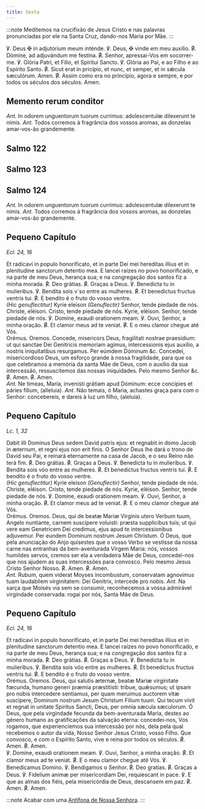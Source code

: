 ```yaml
---
title: Sexta
---
```


:::note
Meditemos na crucifixão de Jesus Cristo e nas palavras pronunciadas
por ele na Santa Cruz, dando-nos Maria por Mãe.
:::

<div class="grid grid-cols-2 gap-5">
  <span class="text-justify">
    ℣. Deus <span class="text-red-500">&#10016;</span> in adjutórium meum
    inténde.
  </span>
  <span class="text-justify">
    ℣. Deus, <span class="text-red-500">&#10016;</span> vinde em meu auxílio.
  </span>
  <span class="text-justify">
    <span class="text-red-500">℟.</span> Dómine, ad adjuvándum me festína.
  </span>
  <span class="text-justify">
    <span class="text-red-500">℟.</span> Senhor, apressai-Vos em socorrer-me.
  </span>
  <span class="text-justify">
    ℣. Glória Patri, et Fílio, et Spíritui Sancto.
  </span>
  <span class="text-justify">
    ℣. Glória ao Pai, e ao Filho e ao Espírito Santo.
  </span>
  <span class="text-justify">
    <span class="text-red-500">℟.</span> Sicut erat in pricípio, et nunc, et
    semper, et in sǽcula sæculórum. Amen.
  </span>
  <span class="text-justify">
    <span class="text-red-500">℟.</span> Assim como era no princípio, agora e
    sempre, e por todos os séculos dos séculos. Amen.
  </span>
</div>


## Memento rerum conditor

<MementoRerumConditor />

<div class="grid grid-cols-2 gap-5">
  <span class="text-justify">
    <em>Ant.</em> In odorem unguentorum tuorum currimus: adolescentulæ
    dilexerunt te nimis.
  </span>
  <span class="text-justify">
    <em>Ant.</em> Todos corremos à fragrância dos vossos aromas, as donzelas
    amar-vos-ão grandemente.
  </span>
</div>


## Salmo 122

<Salmo122 />


## Salmo 123

<Salmo123 />


## Salmo 124

<Salmo124 />


<Tabs>
  <TabItem label="Depois da Purificação">
<div class="grid grid-cols-2 gap-5">
  <span class="text-justify">
    <em>Ant.</em> In odorem unguentorum tuorum currimus: adolescentulæ
    dilexerunt te nimis.
  </span>
  <span class="text-justify">
    <em>Ant.</em> Todos corremos à fragrância dos vossos aromas, as donzelas
    amar-vos-ão grandemente.
  </span>
</div>

## Pequeno Capítulo

_Ecl. 24, 16_

<div class="grid grid-cols-2 gap-5">
  <span class="text-justify">
    Et radicavi in populo honorificato, et in parte Dei mei hereditas illius et
    in plenitudine sanctorum detentio mea.
  </span>
  <span class="text-justify">
    E lancei raízes no povo honorificado, e na parte de meu Deus, herança sua; e
    na congregação dos santos fiz a minha morada.
  </span>
  <span class="text-justify">
    <span class="text-red-500">℟.</span> Deo grátias.
  </span>
  <span class="text-justify">
    <span class="text-red-500">℟.</span> Graças a Deus.
  </span>
  <span class="text-justify">℣. Benedicta tu in mulieribus.</span>
  <span class="text-justify">℣. Bendita sois v´so entre as mulheres.</span>
  <span class="text-justify">
    <span class="text-red-500">℟.</span> Et benedictus fructus ventris tui.
  </span>
  <span class="text-justify">
    <span class="text-red-500">℟.</span> E bendito é o fruto do vosso ventre.
  </span>
</div>

<div class="grid grid-cols-2 gap-5">
  <span class="text-justify">
    <em>(Hic genuflectitur)</em> Kyrie eleison
  </span>
  <span class="text-justify">
    <em>(Genuflectir)</em> Senhor, tende piedade de nós.
  </span>
  <span class="text-justify">Christe, eléison.</span>
  <span class="text-justify">Cristo, tende piedade de nós.</span>
  <span class="text-justify">Kyrie, eléison.</span>
  <span class="text-justify">Senhor, tende piedade de nós.</span>
  <span class="text-justify">℣. Domine, exaudi orationem meam.</span>
  <span class="text-justify">℣. Ouvi, Senhor, a minha oração.</span>
  <span class="text-justify">
    <span class="text-red-500">℟.</span> Et clamor meus ad te veniat.
  </span>
  <span class="text-justify">
    <span class="text-red-500">℟.</span> E o meu clamor chegue até Vós.
  </span>
</div>

<div class="grid grid-cols-2 gap-5">
  <span class="text-red-500 text-center">Orémus.</span>
  <span class="text-red-500 text-center">Oremos.</span>
  <span class="text-justify">
    Concede, misericors Deus, fragilitati nostrae praesidium: ut qui sanctae Dei
    Genitricis memoriam agimus, intercessionis ejus auxilio, a nostris
    iniquitatibus resurgamus. Per eúmdem Dóminum &c.
  </span>
  <span class="text-justify">
    Concedei, misericordioso Deus, um esforço grande à nossa fragilidade, para
    que os que celebramos a memória da santa Mãe de Deus, com o auxílio da sua
    intercessão, ressuscitemos das nossas iniquidades. Pelo mesmo Senhor &c.
  </span>
  <span class="text-justify">
    <span class="text-red-500">℟.</span> Amen.
  </span>
  <span class="text-justify">
    <span class="text-red-500">℟.</span> Amen.
  </span>
</div>
  </TabItem>
  <TabItem label="No Advento">
<div class="grid grid-cols-2 gap-5">
  <span class="text-justify">
    <em>Ant.</em> Ne timeas, María, invenísti grátiam apud Dóminum: ecce
    concípies et páries fílium, (alleluia).
  </span>
  <span class="text-justify">
    <em>Ant.</em> Não temais, ó Maria, achastes graça para com o Senhor:
    concebereis, e dareis à luz um filho, (aleluia).
  </span>
</div>

## Pequeno Capítulo

_Lc. 1, 32_

<div class="grid grid-cols-2 gap-5">
  <span class="text-justify">
    Dabit illi Dominus Deus sedem David patris ejus: et regnabit in domo Jacob
    in æternum, et regni ejus non erit finis.
  </span>
  <span class="text-justify">
    O Senhor Deus lhe dará o trono de David seu Pai, e reinará eternamente na
    casa de Jacob, e o seu Reino não terá fim.
  </span>
  <span class="text-justify">
    <span class="text-red-500">℟.</span> Deo grátias.
  </span>
  <span class="text-justify">
    <span class="text-red-500">℟.</span> Graças a Deus.
  </span>
  <span class="text-justify">℣. Benedicta tu in mulieribus.</span>
  <span class="text-justify">℣. Bendita sois vóo entre as mulheres.</span>
  <span class="text-justify">
    <span class="text-red-500">℟.</span> Et benedictus fructus ventris tui.
  </span>
  <span class="text-justify">
    <span class="text-red-500">℟.</span> E bendito é o fruto do vosso ventre.
  </span>
</div>

<div class="grid grid-cols-2 gap-5">
  <span class="text-justify">
    <em>(Hic genuflectitur)</em> Kyrie eleison
  </span>
  <span class="text-justify">
    <em>(Genuflectir)</em> Senhor, tende piedade de nós.
  </span>
  <span class="text-justify">Christe, eléison.</span>
  <span class="text-justify">Cristo, tende piedade de nós.</span>
  <span class="text-justify">Kyrie, eléison.</span>
  <span class="text-justify">Senhor, tende piedade de nós.</span>
  <span class="text-justify">℣. Domine, exaudi orationem meam.</span>
  <span class="text-justify">℣. Ouvi, Senhor, a minha oração.</span>
  <span class="text-justify">
    <span class="text-red-500">℟.</span> Et clamor meus ad te veniat.
  </span>
  <span class="text-justify">
    <span class="text-red-500">℟.</span> E o meu clamor chegue até Vós.
  </span>
</div>

<div class="grid grid-cols-2 gap-5">
  <span class="text-red-500 text-center">Orémus.</span>
  <span class="text-red-500 text-center">Oremos.</span>
  <span class="text-justify">
    Deus, qui de beatæ Mariæ Virginis utero Verbum tuum, Angelo nuntiante,
    carnem suscipere voluisti: præsta supplicibus tuis; ut qui vere eam
    Genetricem Dei credimus, ejus apud te intercessionibus adjuvemur. Per eundem
    Dominum nostrum Jesum Christum.
  </span>
  <span class="text-justify">
    Ó Deus, que pela anunciação do Anjo quisestes que o vosso Verbo se vestisse
    da nossa carne nas entranhas da bem-aventurada Virgem Maria: nós, vossos
    humildes servos, cremos ser ela a verdadeira Mãe de Deus, concedei-nos que
    nos ajudem as suas intercessões para convosco. Pelo mesmo Jesus Cristo
    Senhor Nosso.
  </span>
  <span class="text-justify">
    <span class="text-red-500">℟.</span> Amen.
  </span>
  <span class="text-justify">
    <span class="text-red-500">℟.</span> Amen.
  </span>
</div>
  </TabItem>
  <TabItem label="No Natal">
<div class="grid grid-cols-2 gap-5">
  <span class="text-justify">
    <em>Ant.</em> Rubum, quem viderat Moyses incombustum, conservatam agnovimus
    tuam laudabilem virginitatem: Dei Genitrix, intercede pro nobis.
  </span>
  <span class="text-justify">
    <em>Ant.</em> Na sarça que Moisés via sem se consumir, reconhecemos a vossa
    admirável virgindade conservada: rogai por nós, Santa Mãe de Deus.
  </span>
</div>

## Pequeno Capítulo

_Ecl. 24, 16_

<div class="grid grid-cols-2 gap-5">
  <span class="text-justify">
    Et radicavi in populo honorificato, et in parte Dei mei hereditas illius et
    in plenitudine sanctorum detentio mea.
  </span>
  <span class="text-justify">
    E lancei raízes no povo honorificado, e na parte de meu Deus, herança sua; e
    na congregação dos santos fiz a minha morada.
  </span>
  <span class="text-justify">
    <span class="text-red-500">℟.</span> Deo grátias.
  </span>
  <span class="text-justify">
    <span class="text-red-500">℟.</span> Graças a Deus.
  </span>
  <span class="text-justify">℣. Benedicta tu in mulieribus.</span>
  <span class="text-justify">℣. Bendita sois vóo entre as mulheres.</span>
  <span class="text-justify">
    <span class="text-red-500">℟.</span> Et benedictus fructus ventris tui.
  </span>
  <span class="text-justify">
    <span class="text-red-500">℟.</span> E bendito é o fruto do vosso ventre.
  </span>
</div>

<div class="grid grid-cols-2 gap-5">
  <span class="text-red-500 text-center">Orémus.</span>
  <span class="text-red-500 text-center">Oremos.</span>
  <span class="text-justify">
    Deus, qui salutis æternæ, beatæ Mariæ virginitate fœcunda, humano generi
    præmia præstitisti: tribue, quǽsumus; ut ipsam pro nobis intercedere
    sentiamus, per quam meruimus auctorem vitæ suscipere, Dominum nostrum Jesum
    Christum Filium tuum. Qui tecum vivit et regnat in unitate Spiritus Sancti,
    Deus, per omnia sæcula sæculorum.
  </span>
  <span class="text-justify">
    Ó Deus, que pela virgindade fecunda da bem-aventurada Maria, destes ao
    género humano as gratificações da salvação eterna: concedei-nos, Vos
    rogamos, que experienciemos sua intercessão por nós, dela pela qual
    recebemos o autor da vida, Nosso Senhor Jesus Cristo, vosso Filho. Que
    convosco, e com o Espírito Santo, vive e reina por todos os séculos.
  </span>
  <span class="text-justify">
    <span class="text-red-500">℟.</span> Amen.
  </span>
  <span class="text-justify">
    <span class="text-red-500">℟.</span> Amen.
  </span>
</div>
  </TabItem>
</Tabs>

<div class="grid grid-cols-2 gap-5">
  <span class="text-justify">℣. Domine, exaudi orationem meam.</span>
  <span class="text-justify">℣. Ouvi, Senhor, a minha oração.</span>
  <span class="text-justify">
    <span class="text-red-500">℟.</span> Et clamor meus ad te veniat.
  </span>
  <span class="text-justify">
    <span class="text-red-500">℟.</span> E o meu clamor chegue até Vós.
  </span>
  <span class="text-justify">℣. Benedicamus Domino.</span>
  <span class="text-justify">℣. Bendigamos o Senhor.</span>
  <span class="text-justify">
    <span class="text-red-500">℟.</span> Deo gratias.
  </span>
  <span class="text-justify">
    <span class="text-red-500">℟.</span> Graças a Deus.
  </span>
  <span class="text-justify">
    ℣. Fidelium animæ per misericordiam Dei, requiescant in pace.
  </span>
  <span class="text-justify">
    ℣. E que as almas dos fiéis, pela misericórdia de Deus, descansem em paz.
  </span>
  <span class="text-justify">
    <span class="text-red-500">℟.</span> Amen.
  </span>
  <span class="text-justify">
    <span class="text-red-500">℟.</span> Amen.
  </span>
</div>

:::note
Acabar com uma [Antífona de Nossa Senhora](/devocionario/antifonas).
:::
